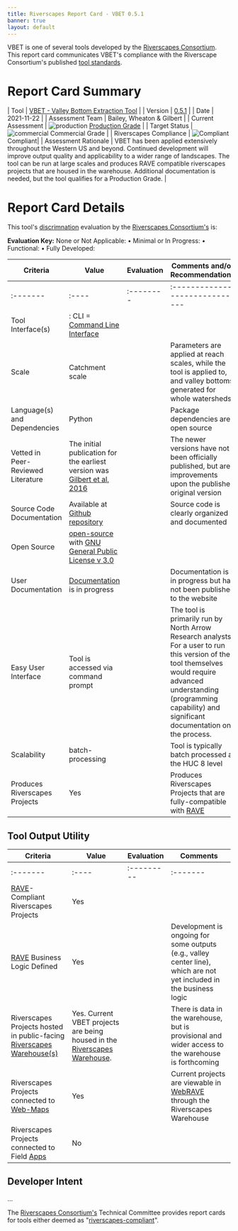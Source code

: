 ```yaml
---
title: Riverscapes Report Card - VBET 0.5.1
banner: true
layout: default
---
```


VBET is one of several tools developed by the [Riverscapes Consortium](https://riverscapes.net). This report card communicates VBET's compliance with the Riverscape Consortium's published [tool standards](https://riverscapes.net/Tools).

# Report Card Summary

| Tool | [VBET - Valley Bottom Extraction Tool](https://tools.riverscapes.net/vbet) |
| Version | [0.5.1](https://github.com/Riverscapes/riverscapes-tools/tree/master/packages/brat) |
| Date | 2021-11-22 |
| Assessment Team | Bailey, Wheaton & Gilbert |
| Current Assessment | ![production](https://raw.githubusercontent.com/Riverscapes/riverscapes-website/master/assets/images/tools/grade/TRL_6_32p.png) [Production Grade](http://brat.riverscapes.net/Tools#tool-status) |
| Target Status | ![commercial](https://raw.githubusercontent.com/Riverscapes/riverscapes-website/master/assets/images/tools/grade/TRL_7_32p.png) Commercial Grade |
| Riverscapes Compliance | ![Compliant](https://riverscapes.net/assets/images/rc/RiverscapesCompliant_24.png) Compliant|
| Assessment Rationale | VBET has been applied extensively throughout the Western US and beyond. Continued development will improve output quality and applicability to a wider range of landscapes. The tool can be run at large scales and produces RAVE compatible riverscapes projects that are housed in the warehouse. Additional documentation is needed, but the tool qualifies for a Production Grade. |


# Report Card Details

This tool's [discrimnation](https://riverscapes.net/Tools/#model-discrimination) evaluation by the [Riverscapes Consortium's](https://riverscapes.net) is:

**Evaluation Key:**
None or Not Applicable: <i class="fa fa-battery-empty" aria-hidden="true"></i> •
Minimal or In Progress: <i class="fa fa-battery-quarter" aria-hidden="true"></i> •
Functional: <i class="fa fa-battery-half" aria-hidden="true"></i> •
Fully Developed: <i class="fa fa-battery-full" aria-hidden="true"></i>  

| Criteria | Value | Evaluation | Comments and/or Recommendations |
|----------|-------|------------|---------------------------------|
| :------- | :---- | :--------  | :------------------------------ |
| Tool Interface(s) | <i class="fa fa-terminal" aria-hidden="true"></i> : CLI = [Command Line Interface](https://en.wikipedia.org/wiki/Command-line_interface) | <i class="fa fa-battery-full" aria-hidden="true"></i> |  |
| Scale | Catchment scale | <i class="fa fa-battery-full" aria-hidden="true"></i> | Parameters are applied at reach scales, while the tool is applied to, and valley bottoms generated for whole watersheds |
| Language(s) and Dependencies | Python | <i class="fa fa-battery-full" aria-hidden="true"></i> | Package dependencies are open source |
| Vetted in Peer-Reviewed Literature | The initial publication for the earliest version was [Gilbert et al, 2016](https://www.sciencedirect.com/science/article/pii/S0098300416301935?casa_token=30MuqKWJb_sAAAAA:5PH7YWnUUGUKaaBhJGnE44uJqXq_hU8z6TUHkGrEU3WL4B4T0nj9bslVTTIKsl-cyPF67EdIUDc) | <i class="fa fa-battery-half" aria-hidden="true"></i> | The newer versions have not been officially published, but are improvements upon the published original version |
| Source Code Documentation | Available at [Github repository](https://github.com/Riverscapes/riverscaps-tools/vbet)<i class="fa fa-github" aria-hidden="true"></i> | <i class="fa fa-battery-full" aria-hidden="true"></i> | Source code is clearly organized and documented |
| Open Source | [open-source](https://github.com/Riverscapes/riverscaps-tools/rscontext) <i class="fa fa-github" aria-hidden="true"></i> with [GNU General Public License v 3.0](https://github.com/Riverscapes/riverscapes-tools/blob/master/LICENSE) | <i class="fa fa-battery-full" aria-hidden="true"></i> | |
| User Documentation | [Documentation](http://tools.riverscapes.net/vbet/) is in progress | <i class="fa fa-battery-quarter" aria-hidden="true"></i> | Documentation is in progress but has not been published to the website |
| Easy User Interface | Tool is accessed via command prompt | <i class="fa fa-battery-quarter" aria-hidden="true"></i> | The tool is primarily run by North Arrow Research analysts. For a user to run this version of the tool themselves would require advanced understanding (programming capability) and significant documentation on the process. |
| Scalability | batch-processing | <i class="fa fa-battery-full" aria-hidden="true"></i> | Tool is typically batch processed at the HUC 8 level |
| Produces Riverscapes Projects | Yes | <i class="fa fa-battery-full" aria-hidden="true"></i> | Produces Riverscapes Projects that are fully-compatible with [RAVE](https://rave.riverscapes.net) |

## Tool Output Utility

| Criteria | Value | Evaluation | Comments |
|----------|-------|------------|----------|
| :------- | :---- | :--------- | :------- |
| [RAVE](https://rave.riverscapes.net)- Compliant Riverscapes Projects | Yes | <i class="fa fa-battery-full" aria-hidden="true"></i> | |
| [RAVE](https://rave.riverscapes.net) Business Logic Defined | Yes | <i class="fa fa-battery-half" aria-hidden="true"></i> | Development is ongoing for some outputs (e.g., valley center line), which are not yet included in the business logic |
| Riverscapes Projects hosted in public-facing [Riverscapes Warehouse(s)](https://riverscapes.net/Data_Warehouses/#warehouse-explorer-concept)  | Yes. Current VBET projects are being housed in the [Riverscapes Warehouse](https://data.riverscapes.net). | <i class="fa fa-battery-half" aria-hidden="true"></i> | There is data in the warehouse, but is provisional and wider access to the warehouse is forthcoming |
| Riverscapes Projects connected to [Web-Maps](https://riverscapes.net/Data_Warehouses#web-maps) <i class="fa fa-map-o" aria-hidden="true"></i> | Yes | <i class="fa fa-battery-full" aria-hidden="true"></i> | Current projects are viewable in [WebRAVE](https://rave.riverscapes.net/Download/install_webrave.html) through the Riverscapes Warehouse |
| Riverscapes Projects connected to Field [Apps](https://riverscapes.net//Data_Warehouses#apps---pwas) | No | <i class="fa fa-battery-empty" aria-hidden="true"></i> |  |

## Developer Intent
...

<a href="https://riverscapes.net"></a>
The [Riverscapes Consortium's](https://riverscapes.net) Technical Committee provides report cards for tools either deemed as "[riverscapes-compliant](https://riverscapes.net/Tools/#riverscapes-compliant)".
